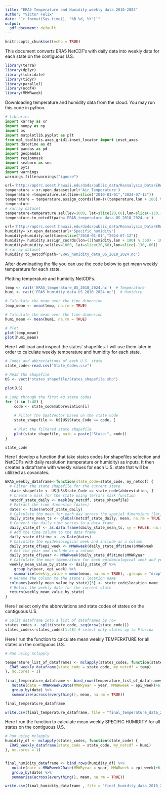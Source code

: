```yaml
---
title: "ERA5 Temperature and Humidity weekly data 2010-2024"
author: "Victor Felix"
date: "`r format(Sys.time(), '%B %d, %Y')`"
output:
  pdf_document: default
---
```


```r
knitr::opts_chunk$set(echo = TRUE)
```

This document converts ERA5 NetCDF's with daily data into weekly data for each state on the contiguous U.S. 

```r
library(terra)
library(dplyr)
library(lubridate)
library(tidyr)
library(parallel)
library(ncdf4)
library(MMWRweek)
```

Downloading temperature and humidity data from the cloud.
You may run this code in python.

```python
# libraries
import xarray as xr
import numpy as np
import os
import matplotlib.pyplot as plt
from mpl_toolkits.axes_grid1.inset_locator import inset_axes
import datetime as dt
import pandas as pd
import geopandas
import regionmask
import seaborn as sns
import pytz
import warnings
warnings.filterwarnings("ignore")

url='http://apdrc.soest.hawaii.edu/dods/public_data/Reanalysis_Data/ERA5/daily_3d/'
temperature = xr.open_dataset(url+'Air_Temperature')
temperature =temperature.sel(time=slice("2010-01-01","2024-07-12"))
temperature = temperature.assign_coords(lon=(((temperature.lon + 180) % 360) - 180))
temperature
# xarray dataset
temperature=temperature.sel(lev=1000, lat=slice(20,60),lon=slice(-130,-60))
temperature.to_netcdf(path='ERA5_temperature_data_US_2010_2024.nc')

url='http://apdrc.soest.hawaii.edu/dods/public_data/Reanalysis_Data/ERA5/daily_3d/'
humidity= xr.open_dataset(url+'Specific_humidity')
humidity=humidity.sel(time=slice("2010-01-01","2024-07-12"))
humidity= humidity.assign_coords(lon=(((humidity.lon + 180) % 360) - 180))
humidity=humidity.sel(lev=1000, lat=slice(20,60),lon=slice(-130,-60))
# xarray dataset
humidity.to_netcdf(path='ERA5_humidity_data_US_2010_2024.nc')
```

After downloading the file you can use the code below to get mean weekly temperature for each state.

Plotting temperature and humidity NetCDFs.

```r
temp <- rast('ERA5_temperature_US_2010_2024.nc')  # Temperature
humi <- rast('ERA5_humidity_data_US_2010_2024.nc')  # Humidity

# Calculate the mean over the time dimension
temp_mean <- mean(temp, na.rm = TRUE)  

# Calculate the mean over the time dimension
humi_mean <- mean(humi, na.rm = TRUE)  

# Plot
plot(temp_mean)
plot(humi_mean)
```

Here I will load and inspect the states' shapefiles. I will use them later in order to calculate weekly temperature and humidity for each state.

```r
# Codes and abbreviations of each U.S. state
state_code<-read.csv("State_Codes.csv")

# Read the shapefile
US <- vect("states_shapefile/States_shapefile.shp")

plot(US)

# Loop through the first 48 state codes
for (i in 1:48) {
    code <- state_code$abbreviation[i]
    
    # Filter the SpatVector based on the state code
    state_shapefile <- US[US$State_Code == code, ]
    
    # Plot the filtered state shapefile
    plot(state_shapefile, main = paste("State:", code))
}

state_code
```

Here I develop a function that take states codes for shapefiles selection and NetCDFs with daily resolution (temperature or humidity) as inputs. It then creates a dataframe with weekly values for each U.S. state that will be utilized as covariates.

```r
ERA5_weekly_dataframe<-function(state_code=state_code, my_netcdf) {
  # Filter the state shapefile for the current state
  state_shapefile <- US[US$State_Code == state_code$abbreviation, ]
  # Create a mask for the state using terra's mask function
  netcdf_state_daily <- mask(my_netcdf, state_shapefile)
  # Extract the time dimension (dates)
  dates <- time(netcdf_state_daily)
  # Calculate the mean for each day across the spatial dimensions (lat, lon)
  daily_state_mean_ts <- global(netcdf_state_daily, mean, na.rm = TRUE)
  # Convert the daily time series to a data frame
  daily_state_df <- as.data.frame(daily_state_mean_ts, xy = FALSE, na.rm = TRUE)
  # Add the time column to the data frame
  daily_state_df$time <- as.Date(dates)
  # Calculate the epidemiological week and include as a column
  daily_state_df$epi_week <- MMWRweek(daily_state_df$time)$MMWRweek
  # Get the year and include as a column
  daily_state_df$year <- MMWRweek(daily_state_df$time)$MMWRyear
  # Calculate the mean temperature for each epidemiological week and year
  weekly_mean_value_by_state <- daily_state_df %>%
    group_by(year, epi_week) %>%
    summarise(weekly_value = mean(mean, na.rm = TRUE), .groups = "drop") 
  # Rename the column to the state's location name
  colnames(weekly_mean_value_by_state)[3] <- state_code$location_name
  # Return the weekly data for the current state
  return(weekly_mean_value_by_state)
}
```

Here I select only the abbreviations and state codes of states on the contiguous U.S.

```r
# Split dataframe into a list of dataframes by row
states_codes <- split(state_code, seq(nrow(state_code)))
states_codes<-states_codes[1:48] # select only states up to Florida
```

Here I run the function to calculate mean weekly TEMPERATURE for all states on the contiguous U.S.

```r
# Run using mclapply

temperature_list_of_dataframes <- mclapply(states_codes, function(state_code) {
  ERA5_weekly_dataframe(state_code = state_code, my_netcdf = temp)
}, mc.cores = 1)
 
final_temperature_dataframe <- bind_rows(temperature_list_of_dataframes) %>%
   mutate(date = MMWRweek2Date(MMWRyear = year, MMWRweek = epi_week)+6)%>% # I need to add 6 to get the end_week_day
   group_by(date) %>%
   summarize(across(everything(), mean, na.rm = TRUE))

final_temperature_dataframe

write.csv(final_temperature_dataframe, file = "final_temperature_data_2010_2024.csv")
```

Here I run the function to calculate mean weekly SPECIFIC HUMIDITY for all states on the contiguous U.S.

```r
# Run using mclapply
humidity_df <- mclapply(states_codes, function(state_code) {
  ERA5_weekly_dataframe(state_code = state_code, my_netcdf = humi)
}, mc.cores = 1)


final_humidity_dataframe <- bind_rows(humidity_df) %>%
   mutate(date = MMWRweek2Date(MMWRyear = year, MMWRweek = epi_week)+6)%>%
   group_by(date) %>%
   summarize(across(everything(), mean, na.rm = TRUE))

write.csv(final_humidity_dataframe , file = "final_humidity_data_2010_2024.csv")
```


